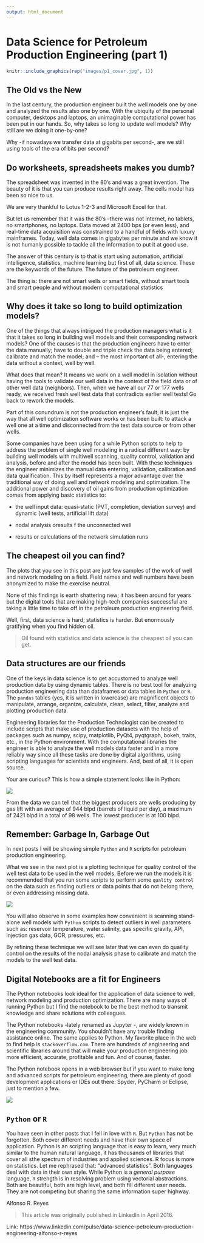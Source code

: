 ```yaml
---
output: html_document
---
```


# Data Science for Petroleum Production Engineering (part 1)

```r
knitr::include_graphics(rep("images/p1_cover.jpg", 1))
```


## The Old vs the New
In the last century, the production engineer built the well models one by one and analyzed the results also one by one. With the ubiquity of the personal computer, desktops and laptops, an unimaginable computational power has been put in our hands. So, why takes so long to update well models? Why still are we doing it one-by-one? 

Why -if nowadays we transfer data at gigabits per second-, are we still using tools of the era of bits per second?


## Do worksheets, spreadsheets makes you dumb?
The spreadsheet was invented in the 80’s and was a great invention. The beauty 
of it is that you can produce results right away. The cells model has been so
nice to us.

We are very thankful to Lotus 1-2-3 and Microsoft Excel for that. 

But let us remember that it was the 80’s –there was not internet, no tablets, no
smartphones, no laptops. Data moved at 2400 bps (or even less), and real-time data acquisition was constrained to a handful of fields with luxury mainframes. Today, well data comes in gigabytes per minute and we know it is not humanly possible to tackle
all the information to put it at good use.

The answer of this century is to that is start using automation, artificial intelligence, statistics, machine learning but first of all, data science. These are the keywords of the future. The future of the petroleum engineer.

The thing is: there are not smart wells or smart fields, 
              without smart tools and smart people 
              and without modern computational statistics
              


## Why does it take so long to build optimization models?

One of the things that always intrigued the production managers what is it that it takes so long in building well models and their corresponding network models? One of the causes is that the production engineers have to enter the data manually; have to double and triple check the data being entered; calibrate and match the model; and – the most important of all-, entering the data without a context, well by well. 

What does that mean? It means we work on a well model in isolation without
having the tools to validate our well data in the context of the field data or
of other well data (neighbors). Then, when we have all our 77 or 177 wells
ready, we received fresh well test data that contradicts earlier well tests! Go
back to rework the models.

Part of this conundrum is not the production engineer’s fault; it is just the
way that all well optimization software works or has been built: to attack a well
one at a time and disconnected from the test data source or from other wells.

Some  companies have been using for a while Python scripts to help to address the problem of single well modeling in a radical different way: by building well models with multiwell scanning, quality control, validation and analysis, before and after the model has been built. With these techniques the engineer minimizes the manual data entering, validation, calibration and data qualification. This by itself represents a major advantage over the traditional way of doing well and network modeling and optimization. The additional power and discovery of oil gains from production optimization comes from applying basic statistics to:

* the well input data: quasi-static (PVT, completion, deviation survey) and dynamic (well tests, artificial lift data)

* nodal analysis oresults f the unconnected well

* results or calculations of the network simulation runs


## The cheapest oil you can find?
The plots that you see in this post are just few samples of the work of well and
network modeling on a field. Field names and well numbers have been anonymized
to make the exercise neutral.

None of this findings is earth shattering new; it has been around for years but the digital tools that are making high-tech companies successful are taking a little time to take off in the petroleum production engineering field. 

Well, first, data science is hard; statistics is harder. But enormously gratifying when you find hidden oil.

> Oil found with statistics and data science is the cheapest oil you can get.


## Data structures are our friends

One of the keys in data science is to get accustomed to analyze well production data by using dynamic tables. There is no best tool for analyzing production engineering data than dataframes or data tables in `Python` or `R`. The `pandas` tables (yes, it is written in lowercase) are magnificent objects to manipulate, arrange, organize, calculate, clean, select, filter, analyze and plotting production data. 

Engineering libraries for the Production Technologist can be created to include scripts that make use of production datasets with the help of packages such as numpy, scipy, matplotlib, PyQt4, pyqtgraph, bokeh, traits, etc., in the Python environment. With the computational libraries the engineer is able to analyze the well models data faster and in a more reliably way since all these tasks are done by digital algorithms, using  scripting languages for scientists and engineers. And, best of all, it is open source.

Your are curious? This is how a simple statement looks like in Python:

![](images/grouping_al_methods.jpg)

From the data we can tell that the biggest producers are wells producing by gas lift with an average of 944 blpd (barrels of liquid per day), a maximum of 2421 blpd in a total of 98 wells. The lowest producer is at 100 blpd.


## Remember: Garbage In, Garbage Out

In next posts I will be showing simple `Python` and `R` scripts for petroleum production engineering. 

What we see in the next plot is a plotting technique for quality control of the well test data to be used in the well models. Before we run the models it is recommended that you run some scripts to perform some `quality control` on the data such as finding outliers or data points that do not belong there, or even addressing missing data.

![](images/welltest_variables.jpg)

You will also observe in some examples how convenient is scanning stand-alone well models with `Python` scripts to detect outliers in well parameters such as: reservoir temperature, water salinity, gas specific gravity, API, injection gas data, GOR, pressures, etc.

By refining these technique we will see later that we can even do quaility control on the results of the nodal analysis phase to calibrate and match the models to the well test data.


## Digital Notebooks are a fit for Engineers
The Python notebooks look ideal for the application of data science to well, network modeling and production optimization. There are many ways of running Python but I find the notebook to be the best method to transmit knowledge and share solutions with colleagues.

The Python notebooks -lately renamed as Jupyter -, are widely known in the engineering community. You shouldn’t have any trouble finding assistance online. The same applies to Python. My favorite place in the web to find help is `stackoverflow.com`. There are hundreds of engineering and scientific libraries around that will make your production engineering job more efficient, accurate, profitable and fun. And of course, faster.

The Python notebook opens in a web browser but if you want to make long and advanced scripts for petroleum engineering, there are plenty of good development applications or IDEs out there: Spyder, PyCharm or Eclipse, just to mention a few.

![](./images/notebook.jpg)

## `Python` or `R`
You have seen in other posts that I fell in love with `R`. But `Python` has not be forgotten. Both cover different needs and have their own space of application. Python is an scripting language that is easy to learn, very much similar to the human natural language, it has thousands of libraries that cover all sthe spectrum of industries and applied sciences. R focus is more on statistics. Let me rephrased that: "advanced statistics". Both languages deal with data in their own style. While Python is a *general purpose* language, `R` strength is in resolving problem using vectorial abstractions. Both are beautiful, both are high level, and both fill different user needs. They are not competing but sharing the same information super highway.


Alfonso R. Reyes

> This article was originally published in LinkedIn in April 2016.

Link: https://www.linkedin.com/pulse/data-science-petroleum-production-engineering-alfonso-r-reyes





